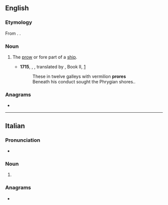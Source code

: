 ==English==

===Etymology===
From {{bor|en|la|prora||prow}}. {{doublet|en|prow}}.

===Noun===
{{en-noun}}

# {{lb|en|poetic|obsolete}} The [[prow]] or fore part of a [[ship]].
#* '''1715''', {{w|Homer}}, ''{{w|Iliad}}'', translated by {{w|Alexander Pope}}, Book II, [http://www.gutenberg.org/files/6130/6130-h/6130-h.html]
#*: These in twelve galleys with vermilion '''prores'''
#*: Beneath his conduct sought the Phrygian shores..

===Anagrams===
* {{anagrams|en|a=eoprr|Perro|Roper|porer|repro|roper}}

----

==Italian==

===Pronunciation===
* {{rhymes|it|ɔre}}

===Noun===
{{head|it|noun form|g=f}}

# {{plural of|it|prora}}

===Anagrams===
* {{l|it|porre}}